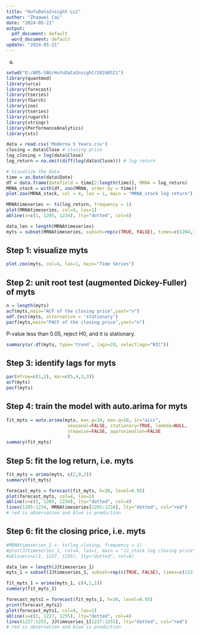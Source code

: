 ---
title: "HuYuDataInsight LLC"
author: "Zhaowei Cai"
date: "2024-05-21"
output:
  pdf_document: default
  word_document: default
update: "2024-05-21"
---

(a)
```{r}
setwd("D:/AMS-SBU/HuYuDataInsight/20240521")
library(quantmod)
library(urca)
library(forecast)
library(tseries)
library(fGarch)
library(zoo)
library(tseries)
library(rugarch) 
library(stringr)
library(PerformanceAnalytics)
library(xts)
```

```{r}
data = read.csv('Moderna 5 Years.csv')
closing = data$Close # closing price
log_closing = log(data$Close)
log_return = na.omit(diff(log(data$Close))) # log return

# Visualize the data
time = as.Date(data$Date)
df = data.frame(datefield = time[2:length(time)], MRNA = log_return)
MRNA_stock = with(df, zoo(MRNA, order.by = time))
plot.zoo(MRNA_stock, col = 4, las = 1, main = "MRNA_stock log return")
```
```{r}
MRNAtimeseries <- ts(log_return, frequency = 1)
plot(MRNAtimeseries, col=4, las=1)
abline(v=c(1, 1205, 1234), lty="dotted", col=4)

data_len = length(MRNAtimeseries)
myts = subset(MRNAtimeseries, subset=rep(c(TRUE, FALSE), times=c(1204,30)))
```
## Step 1: visualize myts

```{r}
plot.zoo(myts, col=4, las=1, main="Time Series")
```

## Step 2: unit root test (augmented Dickey-Fuller) of myts

```{r}
n = length(myts)
acf(myts,main="ACF of the closing price",yaxt="n")
adf.test(myts, alternative = 'stationary')
pacf(myts,main="PACF of the closing price",yaxt="n")
```
P-value less than 0.05, reject H0, and it is stationary.
```{r}
summary(ur.df(myts, type='trend', lags=20, selectlags="BIC"))
```

## Step 3: identify lags for myts

```{r}
par(mfrow=c(1,2), mar=c(5,4,3,3))
acf(myts)
pacf(myts)
```

## Step 4: train the model with auto.arima for myts

```{r}
fit_myts = auto.arima(myts, max.p=10, max.q=10, ic="aicc",
                       seasonal=FALSE, stationary=TRUE, lambda=NULL, 
                       stepwise=FALSE, approximation=FALSE
                       )
summary(fit_myts)
```

## Step 5: fit the log return, i.e. myts

```{r}
fit_myts = arima(myts, c(2,0,2))
summary(fit_myts)
```

```{r}
forecast_myts = forecast(fit_myts, h=30, level=0.95)
plot(forecast_myts, col=4, las=1)
abline(v=c(1, 1205, 1234), lty="dotted", col=4)
lines(1205:1234, MRNAtimeseries[1205:1234], lty="dotted", col="red")
# red is observation and blue is prediction
```
## Step 6: fit the closing price, i.e. myts

```{r}
#MRNAtimeseries_1 <- ts(log_closing, frequency = 1)
#plot(JJtimeseries_1, col=4, las=1, main = "JJ_stock log closing price")
#abline(v=c(1, 1227, 1255), lty="dotted", col=4)

```

```{r}
data_len = length(JJtimeseries_1)
myts_1 = subset(JJtimeseries_1, subset=rep(c(TRUE, FALSE), times=c(1227,30)))

fit_myts_1 = arima(myts_1, c(4,1,1))
summary(fit_myts_1)
```
```{r}
forecast_myts1 = forecast(fit_myts_1, h=30, level=0.95)
print(forecast_myts1)
plot(forecast_myts1, col=4, las=1)
abline(v=c(1, 1227, 1255), lty="dotted", col=4)
lines(1227:1255, JJtimeseries_1[1227:1255], lty="dotted", col="red")
# red is observation and blue is prediction
```